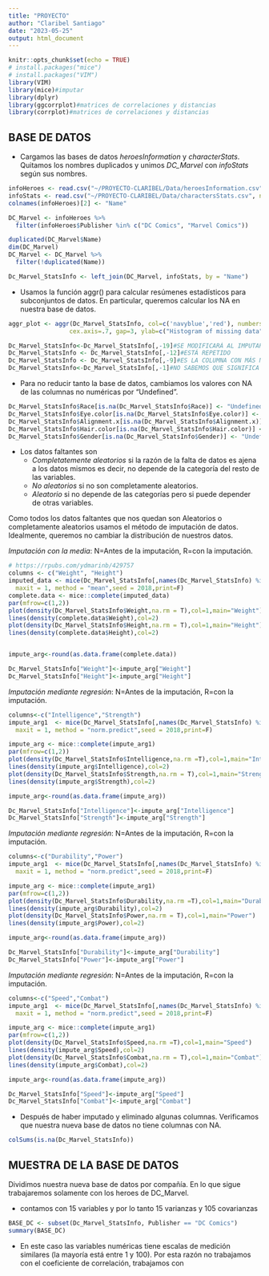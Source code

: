 ```yaml
---
title: "PROYECTO"
author: "Claribel Santiago"
date: "2023-05-25"
output: html_document
---
```




```r
knitr::opts_chunk$set(echo = TRUE)
# install.packages("mice")
# install.packages("VIM")
library(VIM)
library(mice)#imputar
library(dplyr)
library(ggcorrplot)#matrices de correlaciones y distancias
library(corrplot)#matrices de correlaciones y distancias
```
## BASE DE DATOS

* Cargamos las bases de datos *heroesInformation* y *characterStats*. Quitamos los nombres duplicados y unimos  *DC_Marvel* con *infoStats* según sus nombres.


```r
infoHeroes <- read.csv("~/PROYECTO-CLARIBEL/Data/heroesInformation.csv", na.strings = c("-", "-99", "-99.0")) 
infoStats <- read.csv("~/PROYECTO-CLARIBEL/Data/charactersStats.csv", na.strings = "")
colnames(infoHeroes)[2] <- "Name"

DC_Marvel <- infoHeroes %>% 
  filter(infoHeroes$Publisher %in% c("DC Comics", "Marvel Comics"))

duplicated(DC_Marvel$Name)
dim(DC_Marvel)
DC_Marvel <- DC_Marvel %>%
  filter(!duplicated(Name))

Dc_Marvel_StatsInfo <- left_join(DC_Marvel, infoStats, by = "Name")

```

* Usamos la función aggr() para calcular resúmenes estadísticos para subconjuntos de datos. En particular, queremos calcular los NA en nuestra base de datos. 
```r
aggr_plot <- aggr(Dc_Marvel_StatsInfo, col=c('navyblue','red'), numbers=TRUE, sortVars=TRUE, labels=names(Dc_Marvel_StatsInfo), 
                 cex.axis=.7, gap=3, ylab=c("Histogram of missing data","Pattern"))
```

```r
Dc_Marvel_StatsInfo<-Dc_Marvel_StatsInfo[,-19]#SE MODIFICARÁ AL IMPUTAR
Dc_Marvel_StatsInfo <- Dc_Marvel_StatsInfo[,-12]#ESTÁ REPETIDO
Dc_Marvel_StatsInfo <- Dc_Marvel_StatsInfo[,-9]#ES LA COLUMNA CON MÁS NA
Dc_Marvel_StatsInfo<-Dc_Marvel_StatsInfo[,-1]#NO SABEMOS QUE SIGNIFICA X


```

* Para no reducir tanto la base de datos, cambiamos los valores con NA de las columnas no numéricas por "Undefined". 
```r
Dc_Marvel_StatsInfo$Race[is.na(Dc_Marvel_StatsInfo$Race)] <- "Undefined"
Dc_Marvel_StatsInfo$Eye.color[is.na(Dc_Marvel_StatsInfo$Eye.color)] <- "Undefined"
Dc_Marvel_StatsInfo$Alignment.x[is.na(Dc_Marvel_StatsInfo$Alignment.x)] <- "Undefined"
Dc_Marvel_StatsInfo$Hair.color[is.na(Dc_Marvel_StatsInfo$Hair.color)] <- "Undefined"
Dc_Marvel_StatsInfo$Gender[is.na(Dc_Marvel_StatsInfo$Gender)] <- "Undefined"
```
* Los datos faltantes son
  * *Completatemente aleatorios* si la razón de la falta de datos es ajena a los datos mismos es decir, no depende de la categoría  del resto de las variables.
  * *No aleatorios* si no son completamente aleatorios.
  * *Aleatorio* si no depende de las categorías pero si puede depender de otras variables.

Como todos los datos faltantes que nos quedan son Aleatorios o completamente aleatorios usamos el método de imputación de datos.
Idealmente, queremos no cambiar la distribución de nuestros datos.\

*Imputación con la media*:
N=Antes de la imputación,
R=con la imputación.
```r
# https://rpubs.com/ydmarinb/429757
columns <- c("Weight", "Height")
imputed_data <- mice(Dc_Marvel_StatsInfo[,names(Dc_Marvel_StatsInfo) %in% columns],m = 1,
  maxit = 1, method = "mean",seed = 2018,print=F)
complete.data <- mice::complete(imputed_data)
par(mfrow=c(1,2))
plot(density(Dc_Marvel_StatsInfo$Weight,na.rm = T),col=1,main="Weight")
lines(density(complete.data$Weight),col=2)
plot(density(Dc_Marvel_StatsInfo$Height,na.rm = T),col=1,main="Height")
lines(density(complete.data$Height),col=2)


impute_arg<-round(as.data.frame(complete.data))

Dc_Marvel_StatsInfo["Weight"]<-impute_arg["Weight"]
Dc_Marvel_StatsInfo["Height"]<-impute_arg["Height"]

```


*Imputación mediante regresión*:
N=Antes de la imputación,
R=con la imputación.
```r
columns<-c("Intelligence","Strength")
impute_arg1  <- mice(Dc_Marvel_StatsInfo[,names(Dc_Marvel_StatsInfo) %in% columns],m = 1,
  maxit = 1, method = "norm.predict",seed = 2018,print=F)

impute_arg <- mice::complete(impute_arg1)
par(mfrow=c(1,2))
plot(density(Dc_Marvel_StatsInfo$Intelligence,na.rm =T),col=1,main="Intelligence")
lines(density(impute_arg$Intelligence),col=2)
plot(density(Dc_Marvel_StatsInfo$Strength,na.rm = T),col=1,main="Strength")
lines(density(impute_arg$Strength),col=2)

impute_arg<-round(as.data.frame(impute_arg))

Dc_Marvel_StatsInfo["Intelligence"]<-impute_arg["Intelligence"]
Dc_Marvel_StatsInfo["Strength"]<-impute_arg["Strength"]


```

*Imputación mediante regresión*:
N=Antes de la imputación,
R=con la imputación.
```r
columns<-c("Durability","Power")
impute_arg1  <- mice(Dc_Marvel_StatsInfo[,names(Dc_Marvel_StatsInfo) %in% columns],m = 1,
  maxit = 1, method = "norm.predict",seed = 2018,print=F)

impute_arg <- mice::complete(impute_arg1)
par(mfrow=c(1,2))
plot(density(Dc_Marvel_StatsInfo$Durability,na.rm =T),col=1,main="Durability")
lines(density(impute_arg$Durability),col=2)
plot(density(Dc_Marvel_StatsInfo$Power,na.rm = T),col=1,main="Power")
lines(density(impute_arg$Power),col=2)

impute_arg<-round(as.data.frame(impute_arg))

Dc_Marvel_StatsInfo["Durability"]<-impute_arg["Durability"]
Dc_Marvel_StatsInfo["Power"]<-impute_arg["Power"]

```




*Imputación mediante regresión*:
N=Antes de la imputación,
R=con la imputación.
```r
columns<-c("Speed","Combat")
impute_arg1  <- mice(Dc_Marvel_StatsInfo[,names(Dc_Marvel_StatsInfo) %in% columns],m = 1,
  maxit = 1, method = "norm.predict",seed = 2018,print=F)

impute_arg <- mice::complete(impute_arg1)
par(mfrow=c(1,2))
plot(density(Dc_Marvel_StatsInfo$Speed,na.rm =T),col=1,main="Speed")
lines(density(impute_arg$Speed),col=2)
plot(density(Dc_Marvel_StatsInfo$Combat,na.rm = T),col=1,main="Combat")
lines(density(impute_arg$Combat),col=2)

impute_arg<-round(as.data.frame(impute_arg))

Dc_Marvel_StatsInfo["Speed"]<-impute_arg["Speed"]
Dc_Marvel_StatsInfo["Combat"]<-impute_arg["Combat"]
```
* Después de haber imputado y eliminado algunas columnas. Verificamos que nuestra nueva base de datos no tiene columnas con NA. 
```r

colSums(is.na(Dc_Marvel_StatsInfo))
```




## MUESTRA DE LA BASE DE DATOS
Dividimos nuestra nueva base de datos por compañía. En lo que sigue trabajaremos solamente con los heroes de DC_Marvel.\

* contamos con 15 variables y por lo tanto 15 varianzas y 105 covarianzas

```r
BASE_DC <- subset(Dc_Marvel_StatsInfo, Publisher == "DC Comics")  
summary(BASE_DC)
```
* En este caso las variables numéricas tiene escalas de medición similares (la mayoría está entre 1 y 100). Por esta razón no trabajamos con el coeficiente de correlación, trabajamos con 



